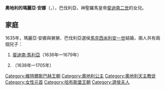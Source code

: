 {{Multiple issues|
{{expandlanguage|en|date=2020-11-30}}
{{Unreferenced|time=2020-11-29T21:33:07+00:00}}
}}
{{Infobox royalty|consort=yes
| name        = 奧地利的瑪麗亞·安娜
| image       = Joachim von Sandrart - Erzherzogin Maria Anna (1610-1665), Kurfürstin von Bayern.jpg
| succession  = 巴伐利亞選侯夫人
| reign       = 1635年 — 1651年
| birth_date  = {{birth_date|1610|1|13|df=yes}}
| birth_place = [[格拉茨|格拉茲]]
| death_date  = {{death date and age|1665|9|25|1610|1|13|df=yes}}
| death_place = [[慕尼黑|慕尼黑]]
| house       = [[哈布斯堡王朝|哈布斯堡王朝]]
| father      = [[斐迪南二世_(神圣罗马帝国)|神聖羅馬皇帝斐迪南二世]]
| mother      = [[巴伐利亞的瑪麗亞·安娜_(1574-1616)|巴伐利亞的瑪麗亞·安娜]]
| religion    = [[羅馬天主教|羅馬天主教]]
}}

'''奧地利的瑪麗亞·安娜'''（{{lang-de|Maria Anna von Österreich}}，{{bd|1610年|1月13日|1665年|9月25日}}），巴伐利亞{{le|選侯夫人|Electress}}，神聖羅馬皇帝[[斐迪南二世_(神圣罗马帝国)|斐迪南二世]]的女兒。

== 家庭 ==
1635年，瑪麗亞·安娜與舅舅、巴伐利亞選侯[[马克西米利安一世_(巴伐利亚选帝侯)|馬克西米利安一世]]結婚，兩人共有兩個兒子：
# [[斐迪南·馬利亞_(巴伐利亞選侯)|斐迪南·馬利亞]]（1636年—1679年）
# {{le|巴伐利亞的馬克西米利安·菲利普|Maximilian Philipp Hieronymus, Duke of Bavaria-Leuchtenberg|馬克西米利安}}（1638年—1705年）

[[Category:維特爾斯巴赫王朝|Category:維特爾斯巴赫王朝]]
[[Category:奧地利公主|Category:奧地利公主]]
[[Category:奧地利天主教徒|Category:奧地利天主教徒]]
[[Category:女性元首|Category:女性元首]]
[[Category:哈布斯堡王朝|Category:哈布斯堡王朝]]
[[Category:選侯夫人|Category:選侯夫人]]